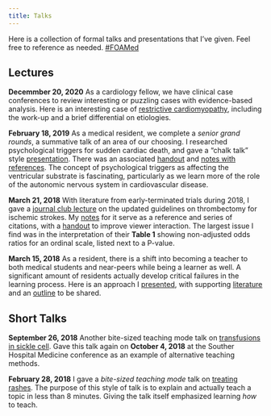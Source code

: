 ```yaml
---
title: Talks
---
```


Here is a collection of formal talks and presentations that I've given. Feel free to reference as needed. [#FOAMed](https://twitter.com/hashtag/foamed)

## Lectures

__Decemmber 20, 2020__
As a cardiology fellow, we have clinical case conferences to review interesting or puzzling cases with evidence-based analysis. Here is an interesting case of [restrictive cardiomyopathy](http:://asshah4-github.io/patient-log/cases/12-14-20_biatrial-enlargement/biatrial-enlargement.html), including the work-up and a brief differential on etiologies. 

__February 18, 2019__
As a medical resident, we complete a _senior grand rounds_, a summative talk of an area of our choosing. I researched psychological triggers for sudden cardiac death, and gave a "chalk talk" style [presentation](https://docs.google.com/presentation/d/e/2PACX-1vSc3jQ0INW8dfKsb2zgs9LrizLf0MRCf4s9W2n9AomYL8B3YtAoYxoo-inxdrMaAV4xAE6Q_dtvFRP9/pub?start=false&loop=false&delayms=3000). There was an associated [handout](https://docs.google.com/document/d/e/2PACX-1vQsGMyGGko6u8kAF8u6C1lmFUjJE7DW_uhN0tqfCNkvOFMv2Pgpwqx3d2kpAKroxW7jDS5LsqKXhaYm/pub) and [notes with references](https://docs.google.com/document/d/e/2PACX-1vRPOH1kDLA1RfL7xJYRLJ5oqbpriSM_gkW04Z76_4hOboBKY7twWt4rUsiqjz6dKzePgkQ9w1iTDEg1/pub). The concept of psychological triggers as affecting the ventricular substrate is fascinating, particularly as we learn more of the role of the autonomic nervous system in cardiovascular disease.

__March 21, 2018__
With literature from early-terminated trials during 2018, I gave a [journal club lecture](https://docs.google.com/presentation/d/e/2PACX-1vRsD-2d4edr4G1Y5pEBvGMnDoG5PErGIJu8_F1jrJlso9DwvfCo5rwKINpn16_boiHfJa_wkRmgZGQH/pub?start=false&loop=false&delayms=3000) on the updated guidelines on thrombectomy for ischemic strokes. My [notes](https://docs.google.com/document/d/e/2PACX-1vRJx-3n9nAP1oSieonEs8mmPcsoHwyvUtJNcRJTTiARtNxQuGfIxJwMtK-FJFVrs2nOOMvcC_0243-O/pub) for it serve as a reference and series of citations, with a [handout](https://docs.google.com/document/d/e/2PACX-1vTUNgylVolLVZ9YkrqkADNB9s2XM6Ee9OFvUYprZ-T7FxPEKJTmI9M0YhTuKeO12xbwFswCmV-j_oP4/pub) to improve viewer interaction. The largest issue I find was in the interpretation of their **Table 1** showing non-adjusted odds ratios for an ordinal scale, listed next to a P-value. 

__March 15, 2018__
As a resident, there is a shift into becoming a teacher to both medical students and near-peers while being a learner as well. A significant amount of residents actually develop critical failures in the learning process. Here is an approach I [presented](https://docs.google.com/presentation/d/e/2PACX-1vSKWQvLnS7C12s44EHJAk4ewrdwYM7WvJrLigndn9uZCz8m16cqDPvPtYMkwosxTG-7Cw3QEWkR-fHT/pub?start=false&loop=false&delayms=3000), with supporting [literature](https://docs.google.com/document/d/e/2PACX-1vQoE0lM5dsy5r3Vtm9iwJtxXZccCqN7zW7yVkhLhWVlLgvjPfe30Ud-Z27E0ngE3GiyMP727JxF8IlB/pub) and an [outline](https://docs.google.com/document/d/e/2PACX-1vQd5LzOgEjZi2kNC5XwvUrxU1IzpFmt6fiP8MoppCfwYrpEASLHa4R-5J0CHpz7zvWVZIIXrryYSao_/pub) to be shared.

## Short Talks

__September 26, 2018__
Another bite-sized teaching mode talk on [transfusions in sickle cell](https://docs.google.com/presentation/d/1MrrWmaZ1-U76AK7TtutUDGz8sJ4nyse467jfHpRR4O4/present#slide=id.p1). Gave this talk again on __October 4, 2018__ at the Souther Hospital Medicine conference as an example of alternative teaching methods.

__February 28, 2018__
I gave a *bite-sized teaching mode* talk on [treating rashes](https://docs.google.com/presentation/d/e/2PACX-1vQRVke_1-uvStSty5mo0Q2dh_WjeMdnDgQ8-nt8Vff8Gqd4J0Pzn3ZomxVyb8LcWf2yYYAuRl5TO_cp/pub?start=false&loop=false&delayms=3000). The purpose of this style of talk is to explain and actually teach a topic in less than 8 minutes. Giving the talk itself emphasized learning *how* to teach.


